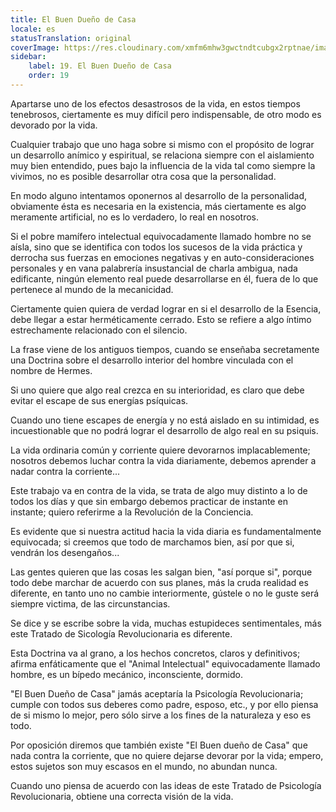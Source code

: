 ```yaml
---
title: El Buen Dueño de Casa
locale: es
statusTranslation: original
coverImage: https://res.cloudinary.com/xmfm6mhw3gwctndtcubgx2rptnae/image/upload/v1740468922/small_cover_tratado_de_psicologia_revolucionaria_a4c0dca4e0.webp
sidebar:
    label: 19. El Buen Dueño de Casa
    order: 19
---
```

Apartarse uno de los efectos desastrosos de la vida, en estos tiempos tenebrosos, ciertamente es muy difícil pero indispensable, de otro modo es devorado por la vida.

Cualquier trabajo que uno haga sobre si mismo con el propósito de lograr un desarrollo anímico y espiritual, se relaciona siempre con el aislamiento muy bien entendido, pues bajo la influencia de la vida tal como siempre la vivimos, no es posible desarrollar otra cosa que la personalidad.

En modo alguno intentamos oponernos al desarrollo de la personalidad, obviamente ésta es necesaria en la existencia, más ciertamente es algo meramente artificial, no es lo verdadero, lo real en nosotros.

Si el pobre mamífero intelectual equivocadamente llamado hombre no se aísla, sino que se identifica con todos los sucesos de la vida práctica y derrocha sus fuerzas en emociones negativas y en auto-consideraciones personales y en vana palabrería insustancial de charla ambigua, nada edificante, ningún elemento real puede desarrollarse en él, fuera de lo que pertenece al mundo de la mecanicidad.

Ciertamente quien quiera de verdad lograr en si el desarrollo de la Esencia, debe llegar a estar herméticamente cerrado. Esto se refiere a algo íntimo estrechamente relacionado con el silencio.

La frase viene de los antiguos tiempos, cuando se enseñaba secretamente una Doctrina sobre el desarrollo interior del hombre vinculada con el nombre de Hermes.

Si uno quiere que algo real crezca en su interioridad, es claro que debe evitar el escape de sus energías psíquicas.

Cuando uno tiene escapes de energía y no está aislado en su intimidad, es incuestionable que no podrá lograr el desarrollo de algo real en su psiquis.

La vida ordinaria común y corriente quiere devorarnos implacablemente; nosotros debemos luchar contra la vida diariamente, debemos aprender a nadar contra la corriente...

Este trabajo va en contra de la vida, se trata de algo muy distinto a lo de todos los días y que sin embargo debemos practicar de instante en instante; quiero referirme a la Revolución de la Conciencia.

Es evidente que si nuestra actitud hacia la vida diaria es fundamentalmente equivocada; si creemos que todo de marchamos bien, así por que si, vendrán los desengaños...

Las gentes quieren que las cosas les salgan bien, "así porque si", porque todo debe marchar de acuerdo con sus planes, más la cruda realidad es diferente, en tanto uno no cambie interiormente, gústele o no le guste será siempre victima, de las circunstancias.

Se dice y se escribe sobre la vida, muchas estupideces sentimentales, más este Tratado de Sicología Revolucionaria es diferente.

Esta Doctrina va al grano, a los hechos concretos, claros y definitivos; afirma enfáticamente que el "Animal Intelectual" equivocadamente llamado hombre, es un bípedo mecánico, inconsciente, dormido.

"El Buen Dueño de Casa" jamás aceptaría la Psicología Revolucionaria; cumple con todos sus deberes como padre, esposo, etc., y por ello piensa de si mismo lo mejor, pero sólo sirve a los fines de la naturaleza y eso es todo.

Por oposición diremos que también existe "El Buen dueño de Casa" que nada contra la corriente, que no quiere dejarse devorar por la vida; empero, estos sujetos son muy escasos en el mundo, no abundan nunca.

Cuando uno piensa de acuerdo con las ideas de este Tratado de Psicología Revolucionaria, obtiene una correcta visión de la vida.
